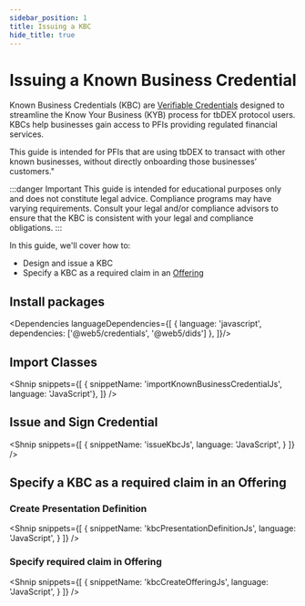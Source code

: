 ```yaml
---
sidebar_position: 1
title: Issuing a KBC
hide_title: true
---
```


<LanguageSwitcher languages="JavaScript, Kotlin" />

# Issuing a Known Business Credential

Known Business Credentials (KBC) are [Verifiable Credentials](/docs/web5/verifiable-credentials/what-are-vcs) designed to streamline the Know Your Business (KYB) process for tbDEX protocol users. 
KBCs help businesses gain access to PFIs providing regulated financial services. 

This guide is intended for PFIs that are using tbDEX to transact with other known businesses, without directly onboarding those businesses’ customers."

:::danger Important
This guide is intended for educational purposes only and does not constitute legal advice. Compliance programs may have varying requirements. Consult your legal and/or compliance advisors to ensure that the KBC is consistent with your legal and compliance obligations.
:::

In this guide, we'll cover how to:
- Design and issue a KBC
- Specify a KBC as a required claim in an [Offering](https://developer.tbd.website/docs/tbdex/pfi/creating-offerings)

## Install packages

<Dependencies languageDependencies={[
  { language: 'javascript', dependencies: ['@web5/credentials', '@web5/dids'] },
]}/>

## Import Classes

<Shnip snippets={[
    { snippetName: 'importKnownBusinessCredentialJs', language: 'JavaScript'},
]} />

## Issue and Sign Credential

<Shnip
  snippets={[
    {
      snippetName: 'issueKbcJs',
      language: 'JavaScript',
    }
  ]}
/>

## Specify a KBC as a required claim in an Offering

### Create Presentation Definition

<Shnip
  snippets={[
    {
      snippetName: 'kbcPresentationDefinitionJs',
      language: 'JavaScript',
    }
  ]}
/>

### Specify required claim in Offering

<Shnip
  snippets={[
    {
      snippetName: 'kbcCreateOfferingJs',
      language: 'JavaScript',
    }
  ]}
/>